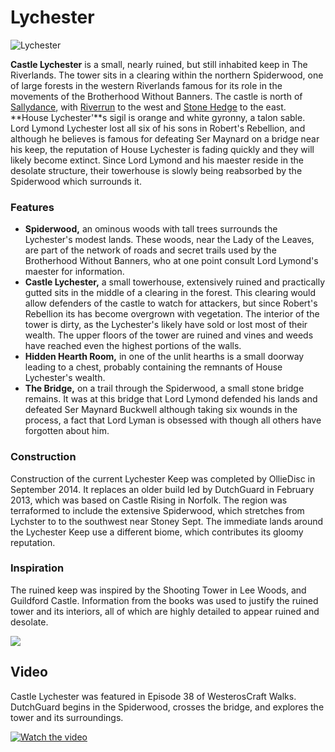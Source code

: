 

# Lychester

<Image src="https://cdn.sanity.io/images/1as7cn02/production/1d78c0648b41737b14b4660f8f1090250797f0a7-1920x1017.png?w=976&h=350&fit=crop&crop=center&auto=format" alt="Lychester" width={976} height={350}  />

<ProjectDetails
  floatRight
  region="Riverlands"
  house="House Lychester"
  type="Keep"
  status="Completed"
  warp="/warp castlelychester"
  projectLead="OllieDisc"
  dateStarted="September 15, 2014"
  dateCompleted="September 15, 2014"
/>

**Castle Lychester** is a small, nearly ruined, but still inhabited keep in The Riverlands. The tower sits in a clearing within the northern Spiderwood, one of large forests in the western Riverlands famous for its role in the movements of the Brotherhood Without Banners. The castle is north of [Sallydance](https://westeroscraft.com/wiki/riverlands/sallydance), with [Riverrun](https://westeroscraft.com/wiki/riverlands/riverrun) to the west and [Stone Hedge](https://westeroscraft.com/wiki/riverlands/stone-hedge) to the east. **House Lychester'**s sigil is orange and white gyronny, a talon sable. Lord Lymond Lychester lost all six of his sons in Robert's Rebellion, and although he believes is famous for defeating Ser Maynard on a bridge near his keep, the reputation of House Lychester is fading quickly and they will likely become extinct. Since Lord Lymond and his maester reside in the desolate structure, their towerhouse is slowly being reabsorbed by the Spiderwood which surrounds it.

### Features

* **Spiderwood,** an ominous woods with tall trees surrounds the Lychester's modest lands. These woods, near the Lady of the Leaves, are part of the network of roads and secret trails used by the Brotherhood Without Banners, who at one point consult Lord Lymond's maester for information.
* **Castle Lychester,** a small towerhouse, extensively ruined and practically gutted sits in the middle of a clearing in the forest. This clearing would allow defenders of the castle to watch for attackers, but since Robert's Rebellion its has become overgrown with vegetation. The interior of the tower is dirty, as the Lychester's likely have sold or lost most of their wealth. The upper floors of the tower are ruined and vines and weeds have reached even the highest portions of the walls.
* **Hidden Hearth Room,** in one of the unlit hearths is a small doorway leading to a chest, probably containing the remnants of House Lychester's wealth.
* **The Bridge,** on a trail through the Spiderwood, a small stone bridge remains. It was at this bridge that Lord Lymond defended his lands and defeated Ser Maynard Buckwell although taking six wounds in the process, a fact that Lord Lyman is obsessed with though all others have forgotten about him.

### Construction

Construction of the current Lychester Keep was completed by OllieDisc in September 2014. It replaces an older build led by DutchGuard in February 2013, which was based on Castle Rising in Norfolk. The region was terraformed to include the extensive Spiderwood, which stretches from Lychster to to the southwest near Stoney Sept. The immediate lands around the Lychester Keep use a different biome, which contributes its gloomy reputation.

### Inspiration

The ruined keep was inspired by the Shooting Tower in Lee Woods, and Guildford Castle. Information from the books was used to justify the ruined tower and its interiors, all of which are highly detailed to appear ruined and desolate.  
  



![](https://cdn.sanity.io/images/1as7cn02/production/7330cddafa466ce97d0222a7b3e45478e8f0334e-640x480.jpg)

## Video

Castle Lychester was featured in Episode 38 of WesterosCraft Walks. DutchGuard begins in the Spiderwood, crosses the bridge, and explores the tower and its surroundings.


[![Watch the video](https://img.youtube.com/vi/l_FTEPJ1Yfo/0.jpg)](https:https://www.youtube.com/embed/l_FTEPJ1Yfo)